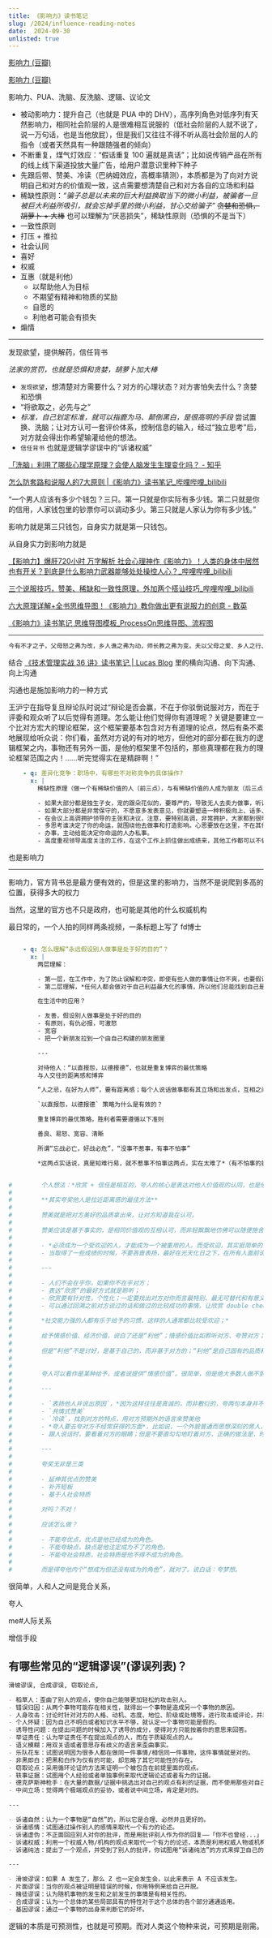 ```yaml
---
title: 《影响力》读书笔记
slug: /2024/influence-reading-notes
date:  2024-09-30
unlisted: true
---
```


[影响力 (豆瓣)](https://book.douban.com/subject/1786387/)

[影响力 (豆瓣)](https://book.douban.com/subject/26647384/)






影响力、PUA、洗脑、反洗脑、逻辑、议论文

- 被动影响力：提升自己（也就是 PUA 中的 DHV），高序列角色对低序列有天然影响力，相同社会阶层的人是很难相互说服的（低社会阶层的人就不说了，说一万句话，也是当他放屁），但是我们又往往不得不听从高社会阶层的人的指令（或者天然具有一种跟随强者的倾向）
- 不断重复，煤气灯效应：“假话重复 100 遍就是真话”；比如说传销产品在所有的线上线下渠道投放大量广告，给用户潜意识里种下种子
- 先跟后带、赞美、冷读（巴纳姆效应，高概率猜测），本质都是为了向对方说明自己和对方的价值观一致，这点需要想清楚自己和对方各自的立场和利益
- 稀缺性原则：*“骗子总是以未来的巨大利益换取当下的微小利益，被骗者一旦被巨大利益所吸引，就会忘掉手里的微小利益，甘心交给骗子”* ~~贪婪和恐惧，胡萝卜 + 大棒~~ 也可以理解为“厌恶损失”，稀缺性原则（恐惧的不是当下）
- 一致性原则
- 打压 + 推拉
- 社会认同
- 喜好
- 权威
- 互惠（就是利他）
  - 以帮助他人为目标
  - 不期望有精神和物质的奖励
  - 自愿的
  - 利他者可能会有损失
- 煽情


---

发现欲望，提供解药，信任背书

*法家的赏罚，也就是恐惧和贪婪，胡萝卜加大棒*

- `发现欲望`，想清楚对方需要什么？对方的心理状态？对方害怕失去什么？贪婪和恐惧
- “将欲取之，必先与之”
- *标准，自己划定标准，就可以指鹿为马、颠倒黑白，是很高明的手段* 尝试置换、洗脑；让对方认可一套评价体系，控制信息的输入，经过“独立思考”后，对方就会得出你希望输灌给他的想法。
- `信任背书` 也就是逻辑学谬误中的“诉诸权威”



[「洗脑」利用了哪些心理学原理？会使人脑发生生理变化吗？ - 知乎](https://www.zhihu.com/question/19729171/answer/79723361)


[怎么防套路和说服人的7大原则 |《影响力》读书笔记_哔哩哔哩_bilibili](https://www.bilibili.com/video/BV1L24y1k793/)


“一个男人应该有多少个钱包？三只。第一只就是你实际有多少钱。第二只就是你的信用，人家钱包里的钞票你可以调动多少。第三只就是人家认为你有多少钱。”

影响力就是第三只钱包，自身实力就是第一只钱包。

从自身实力到影响力就是


[【影响力】爆肝720小时 万字解析 社会心理神作《影响力》！人类的身体中居然也有开关？到底是什么影响力武器能够处处操控人心？_哔哩哔哩_bilibili](https://www.bilibili.com/video/BV1k44y1M7xx/)

[三个说服技巧，赞美、稀缺和一致性原理，外加两个搭讪技巧_哔哩哔哩_bilibili](https://www.bilibili.com/video/BV1DM4y1A7Cj/)

[六大原理详解+全书思维导图！《影响力》教你做出更有说服力的创意 - 数英](https://www.digitaling.com/articles/437569.html)

[《影响力》读书笔记 思维导图模板_ProcessOn思维导图、流程图](https://www.processon.com/view/659759f9fcbb7a672ecd7b95)


---

```markdown
今有不才之子，父母怒之弗为改，乡人谯之弗为动，师长教之弗为变。夫以父母之爱、乡人之行、师长之智，三美加焉，而终不动其胫毛，不改；州部之吏，操官兵，推公法而求索奸人，然后恐惧，变其节，易其行矣。故父母之爱不足以教子，必待州部之严刑者，民固骄于爱、听于威矣。
```


结合 [《技术管理实战 36 讲》读书笔记 | Lucas Blog](https://blog.hxha.xyz/2024/tech-team-managing) 里的横向沟通、向下沟通、向上沟通

沟通也是施加影响力的一种方式




王沪宁在指导复旦辩论队时说过“辩论是否会赢，不在于你驳倒说服对方，而在于评委和观众听了以后觉得有道理。怎么能让他们觉得你有道理呢？关键是要建立一个比对方宏大的理论框架，这个框架要基本包含对方有道理的论点，然后有条不紊地展现给听众说：你们看，虽然对方说的有对的地方，但他对的部分都在我方的逻辑框架之内，事物还有另外一面，是他的框架里不包括的，那些真理都在我方的理论框架范围之内！......听完觉得实在是精辟啊！”







```yaml
    - q: 差异化竞争：职场中，有哪些不对称竞争的具体操作?
      x: |
        稀缺性原理（做一个有稀缺价值的人（前三点），与有稀缺价值的人成为朋友（后三点））

        - 如果大部分都是独生子女，宠的跟朵花似的，要尊严的，导致无人去卖力做事，听话的人稀缺。那么就反其道行之，塑造特别听话、特别勤快做杂事的形象。这需要吃苦精神。
        - 如果大部分都是非常保守的，不愿意多发表意见，你就要塑造一种积极向上、话多、认真，而且非常好健谈、开明、开放、改革闯将、有想法、能做事的那种阳光形象。
        - 在会议上高调拥护领导的主张和决议，注意，要特别高调，非常拥护，大家都到很明显很特别的那种
        - 多思考谁决定了你的命运，就围绕他去做事和打造影响。心思要放在这里，不在其他不决定你命运的人身上耗时间。当然，合法伤害权也就是能坏你事的，也是决定了你命运的。
        - 办事，主动给能决定你命运的人办私事。
        - 高度重视领导高度关注的工作，在这个工作上抓住做出成绩来，其他工作都可以不做。这是你节省时间精力，顾及家庭的关键思路。

```


也是影响力


---

影响力，官方背书总是最方便有效的，但是这里的影响力，当然不是说爬到多高的位置，获得多大的权力


当然，这里的官方也不只是政府，也可能是其他的什么权威机构


最日常的，一个人拍的同样两条视频，一条标题上写了 fd博士





```yaml

    - q: 怎么理解“永远假设别人做事是处于好的目的”？
      x: |
        两层理解：

        - 第一层，在工作中，为了防止误解和冲突，即使有些人做的事情让你不爽，也要假设他是处于“好的目的”才这么做，要和他们沟通，彼此了解，消除误会，这才是真确的职场之道
        - 第二层理解，*任何人都会做对于自己利益最大化的事情，所以他们总能找到自己是基于“好目的”的理由，只是这个“好目的”对于某些人是好的，对于某些人不好。既然如此，就没有绝对的好和不好，所以干脆就假设所有人做事都是基于“好目的”，不要关注他们的目的，而是关注于他们这么做会带来什么改变*

        在生活中的应用？

        - 友善，假设别人做事是处于好的目的
        - 有原则，有仇必报，可激怒
        - 宽容
        - 把一个新朋友拉到一个由自己构建的朋友圈里

        ---

        对待他人：“以直报怨，以德报德”，也就是重复博弈的最优策略
        与人交往的距离感和博弈

        “人之忌，在好为人师”，要有距离感；每个人说话做事都有其立场和出发点，互相之间是很难理解的。*不要用自己的天然立场去洗脑别人，也要警惕不要被别人洗脑*。反洗脑和洗脑的一体两面。

        `以直报怨，以德报德` 策略为什么是有效的？

        重复博弈的最优策略，胜利者需要遵循以下准则

        善良、易怒、宽容、清晰

        所谓“忘战必亡，好战必危”，“没事不惹事，有事不怕事”

        *这两点实话说，真是知难行易，就不惹事不怕事这两点，实在太难了*（有不怕事的能力却不惹事，事情找上门了有足够的能力打回去）。
```





```yaml

#        个人想法：*欣赏 + 信任是相互的，夸人的核心是表达对他人价值观的认同，也是他人信任自己的基石。这就是其工作原理。*
#
#        **其实夸奖他人是拉近距离感的最佳方法**
#
#        赞美就是把对方美好的品质拿出来，让对方知道我在认可。
#
#        赞美应该是基于事实的，是相同价值观的互相认可，而非轻飘飘地仿佛可以随便施舍的一句话，这种赞美是无意义的，甚至是对自己有害的。
#
#        - *必须成为一个受欢迎的人，才能成为一个被重用的人。而受欢迎，其实挺简单的，一点不复杂，只要表扬、夸奖身边的所有人就行了。无论何时何地，不管人前人后 (最重要，不然就是两面三刀)，都坚持这么做*，哪怕他再不好，也要找出他的优点来表扬。因为你夸奖了十个人的同时，也就意味着有十个人会夸奖你。当你身边所有人都夸奖你的时候，你就成了团队核心，成了上级最看重的人。
#        - 当取得了一些成绩的时候，不要吝啬表扬，最好在光天化日之下，在所有人面前说这个事情做得好。但如果是指出问题，就把他叫到个小会议室里面，人都还是比较爱面子的。好话放在台面上，需要改进的问题可以私下来聊。
#
#        ---
#
#        - 人们不会在乎你，如果你不在乎对方；
#        - 表达“欣赏”的最好方式就是聆听；
#        - 欣赏要有针对性，个性化；一定要找出对方对你而言最特别、最无可替代和有意义的一点，并且让对方知道；
#        - 可以通过回溯之前对方说过的话和做过的比较成功的事情，让欣赏 double check；
#
#        *社交能力强的人都有乐于给予的习惯，这样的人通常都比较受欢迎；*
#
#        给予情感价值、经济价值，说白了还是“利他”；情感价值比如聆听对方、夸赞对方；经济价值比如对方遇到困难，主动帮忙；吃饭主动买单；
#
#        但是“利他”不是讨好，是基于自己的，而非基于对方的；“利他”是自己固有的品质和习惯，而非取决于对方是否是自己需要讨好的对象；不仅如此，还要扛得住对方的“废物测试”，不让对方抢走定义的话语权。
#
#
#        夸人可以看作是某种给予，或者说提供“情感价值”。很简单，但是绝大多数人做不到。
#
#        ---
#
#        - `表扬他人并说出原因`，*因为这样往往是真诚的，而非敷衍的，夸两句本身并不值钱，“理解”和“相通”更重要*，只表扬但是不说出原因，最后往往会出现大量的负面行为。举个例子，让两组小孩拼图，两组小孩都完成拼图，但是夸奖第一组小孩“你们真不错，真聪明”，夸奖第二组小孩“你们真不错，这么难的都能拼出来，说明你们特别善于探索和坚持”，后续实验发现，被表扬聪明的那组孩子，更多地挑了简单的拼图，被表扬探索和发现的孩子，更多地挑了更难的拼图。很真实。
#        - `共情式赞美`
#        - `冷读`，找到对方的特点，用对方预期外的语言来赞美他
#        - *夸人要去夸对方不经常获得的方面*，比如说，一个外貌普通而思想深刻的男人，听惯了智慧上的赞美，却未尝因为外貌得到过异性的青眼，这时候你来个适当魅力上的肯定和夸奖。他就立刻觉得你是风尘中的知己。一个女强人经常被人恭维事业心强，你可以侧面地说她有女人味；试想，如果一个人夸长得白的女生说一白遮百丑，或者对学霸说“你一看就像学习好的”，就情商太低了；当然，这种夸人的方法，要注意不要拍马屁马蹄上；
#        - 跟人说话时，要看着对方的眼睛；但是不要直勾勾地盯着对方，正确的做法是，时而看对方左眼，时而看对方右眼。切换的频率自己拿捏；这样在对方看来你一直和他目光交汇，会感到你是认真的、诚恳的，同时你的眼神也有流动；这就是眼神交流；
#
#        ---
#
#        夸奖无非是三类
#
#        - 延伸其优点的赞美
#        - 补齐短板
#        - 基于人社会特质
#
#        对吗？不对！
#
#        应该怎么做？
#
#        - 不能夸优点，优点是他已经成为的角色。
#        - 不能夸缺点，缺点是他注定成为不了的角色。
#        - 不能夸社会特质，社会特质是他不得不成为的角色。
#
#        而是得夸他内个“想成为但还没有成为的角色”，就对了。说白话：夸梦想。

```





很简单，人和人之间是竞合关系，



夸人


me#人际关系





增信手段











## 有哪些常见的“逻辑谬误”(谬误列表)？

```markdown
滑坡谬误, 合成谬误, 窃取论点,

- 稻草人：歪曲了别人的观点，使你自己能够更加轻松的攻击别人。
- 错误归因：从两个事物可能存在相关性，就得出一个事物是造成另一个事物的原因。
- 人身攻击：讨论时针对对方的人格、动机、态度、地位、阶级或处境等，进行攻击或评论，并以此当作理由、证据去驳斥对方的论证，或用来证明自己论点的正确。
- 个人怀疑：因为自己不明白或者知识水平不够，就认定一个事物可能是假的。
- 诱导性问题：在提出问题的时候加入了诱导的成分，使得对方只能按着你的意思来回答。
- 举证责任：认为举证责任不在提出观点的人，而在于质疑观点的人。
- 语义模糊：用双关语或者意思存有歧义的语言来歪曲事实。
- 乐队花车：试图说明因为很多人都在做同一件事情/相信同一件事物，这件事情就是对的。
- 非黑即白：把黑和白作为仅有的可能，却忽略了其它可能性的存在。
- 窃取论点：采用循环论证的方法来证明一个被包含在前提里面的观点。
- 轶事证据：试图用个人经验或者单独事例来取代逻辑论述或者有力的证据。
- 德克萨斯神枪手：在大量的数据/证据中挑选出对自己的观点有利的证据，而不使用那些对自己不利的数据/证据。
- 中间立场：觉得两个极端观点的妥协，或者说中间立场，肯定是对的。

---

- 诉诸自然：认为一个事物是“自然”的，所以它是合理、必然并且更好的。
- 诉诸感情：试图通过操作别人的感情来取代一个有力的论述。
- 诉诸虚伪：不正面回应别人对你的批评，而是用批评别人作为你的回复——「你不也曾经...」
- 诉诸权威：利用一个权威人物/机构的观点来取代一个有力的论述，本质是利用权威人物或机构的观点逃避说理。
- 诉诸纯洁：提出了一个观点，并受到了别人的批评，你试图用“诉诸纯洁”的方式来捍卫自己的观点。

---

- 滑坡谬误：如果 A 发生了，那么 Z 也一定会发生会，以此来表示 A 不应该发生。
- 片面谬误：当你的观点被证明是错误的时候，你用特例来给自己开脱。
- 赌徒谬误：认为随机事物的发生和之前发生的事情是有相关性的。
- 合成谬误：认为一个总体的某些局部具有的特性对于这个总体的各个部分通通适用。
- 基因谬误：通过一个事物的出身来判断它的好坏。
```













逻辑的本质是可预测性，也就是可预期。而对人类这个物种来说，可预期是刚需。


